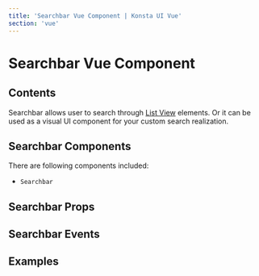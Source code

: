 ```yaml
---
title: 'Searchbar Vue Component | Konsta UI Vue'
section: 'vue'
---
```



# Searchbar Vue Component

## Contents

Searchbar allows user to search through [List View](/vue/list) elements. Or it can be used as a visual UI component for your custom search realization.

## Searchbar Components

There are following components included:

- `Searchbar`

## Searchbar Props

<SearchbarProps />

## Searchbar Events

<SearchbarEvents />

## Examples

<SearchbarExample />
